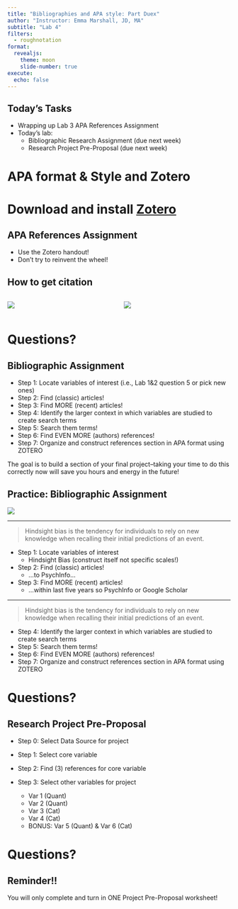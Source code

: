 ```yaml
---
title: "Bibliographies and APA style: Part Duex"
author: "Instructor: Emma Marshall, JD, MA"
subtitle: "Lab 4"
filters:
  - roughnotation
format: 
  revealjs:
    theme: moon
    slide-number: true
execute:
  echo: false
---
```


## Today's Tasks {background-image="images/fitz.png" background-opacity="0.1"}

::: incremental
-   Wrapping up Lab 3 APA References Assignment
-   Today's lab:
    -   Bibliographic Research Assignment (due next week)
    -   Research Project Pre-Proposal (due next week)
:::

# APA format & Style and Zotero

# Download and install [Zotero](https://www.zotero.org/)

## APA References Assignment

::: callout-tip
-   Use the Zotero handout!
-   Don't try to reinvent the wheel!
:::

## How to get citation

::: columns
::: {.column width="50%"}
![](images/single_item.gif)
:::

::: {.column width="50%"}
![](images/zotero_collection.gif)
:::
:::

# Questions? {background-image="images/fitz.png" background-opacity="0.1"}

## Bibliographic Assignment {.smaller}

::: incremental
-   Step 1: Locate variables of interest (i.e., Lab 1&2 question 5 or pick new ones)
-   Step 2: Find [(classic)]{.rn} articles!
-   Step 3: Find [MORE (recent)]{.rn} articles!
-   Step 4: Identify the larger context in which variables are studied to create [search terms]{.rn}
-   Step 5: Search them terms!
-   Step 6: Find [EVEN MORE (authors)]{.rn} references!
-   Step 7: Organize and construct references section in APA format using ZOTERO
:::

::: callout-note
The goal is to build a section of your final project--taking your time to do this correctly now will save you hours and energy in the future!
:::

## Practice: Bibliographic Assignment

[![](images/hindsight-bias.png)](https://web.colby.edu/cogblog/2019/11/25/who-needs-a-crystal-ball-to-see-the-future-when-hindsight-bias-makes-you-feel-as-if-you-knew-it-all-along/)

------------------------------------------------------------------------

::: incremental
> [Hindsight bias]{.rn} is the tendency for individuals to rely on new knowledge when recalling their initial predictions of an event.

-   Step 1: Locate variables of interest
    -   Hindsight Bias (construct itself not specific scales!)
-   Step 2: Find (classic) articles!
    -   ...to PsychInfo...
-   Step 3: Find MORE (recent) articles!
    -   ...within last five years so PsychInfo or Google Scholar
:::

------------------------------------------------------------------------

::: incremental
> [Hindsight bias]{.rn} is the tendency for individuals to rely on new knowledge when recalling their initial predictions of an event.

-   Step 4: Identify the larger context in which variables are studied to create search terms
-   Step 5: Search them terms!
-   Step 6: Find EVEN MORE (authors) references!
-   Step 7: Organize and construct references section in APA format using ZOTERO
:::

# Questions? {background-image="images/fitz.png" background-opacity="0.1"}

## Research Project Pre-Proposal {.smaller}

::: incremental
-   Step 0: Select Data Source for project

-   Step 1: Select [core variable]{.rn}

-   Step 2: Find (3) references for core variable

-   Step 3: Select [other]{.rn} variables for project

    -   Var 1 (Quant)
    -   Var 2 (Quant)
    -   Var 3 (Cat)
    -   Var 4 (Cat)
    -   BONUS: Var 5 (Quant) & Var 6 (Cat)
:::

# Questions? {background-image="images/fitz.png" background-opacity="0.1"}

::: callout-caution
## Reminder!!

You will only complete and turn in ONE Project Pre-Proposal worksheet!
:::
